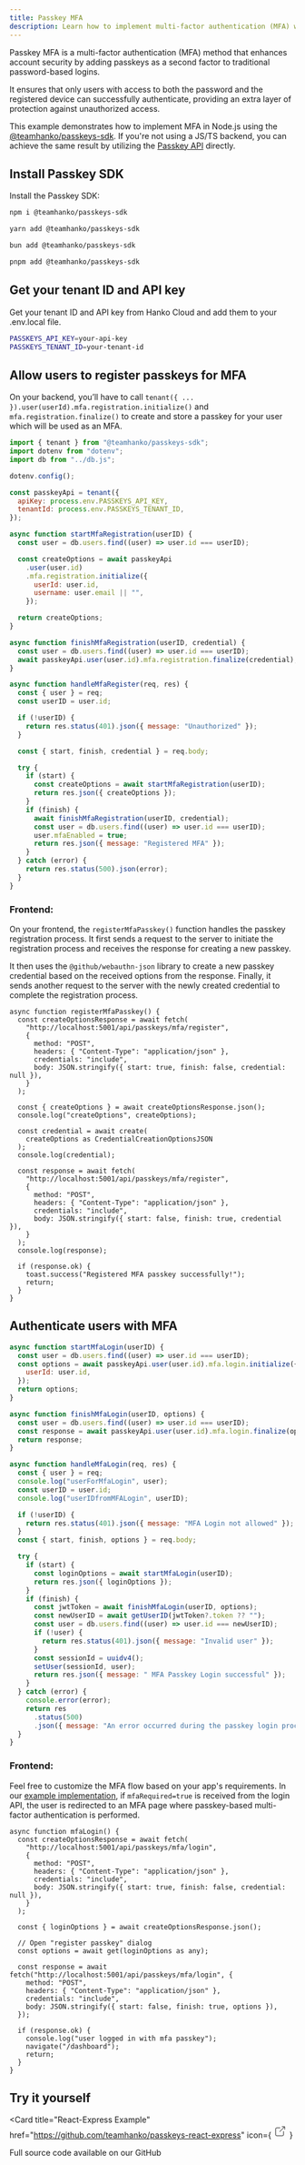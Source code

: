 ```yaml
---
title: Passkey MFA
description: Learn how to implement multi-factor authentication (MFA) with Passkey using Passkey SDK.
---
```


Passkey MFA is a multi-factor authentication (MFA) method that enhances account security by adding passkeys as a second factor to traditional password-based logins. 

It ensures that only users with access to both the password and the registered device can successfully authenticate, providing an extra layer of protection against unauthorized access.

This example demonstrates how to implement MFA in Node.js using the [@teamhanko/passkeys-sdk](https://www.npmjs.com/package/@teamhanko/passkeys-sdk). If you're not using a JS/TS backend, you can achieve the same result by utilizing the [Passkey API](/passkey-api/reference/credentials/start-mfa-login) directly.

## Install Passkey SDK

Install the Passkey SDK:

<CodeGroup> 

```bash npm
npm i @teamhanko/passkeys-sdk
```

```bash yarn
yarn add @teamhanko/passkeys-sdk
```

```bash bun
bun add @teamhanko/passkeys-sdk
```

```bash pnpm
pnpm add @teamhanko/passkeys-sdk
```

</CodeGroup>

## Get your tenant ID and API key

Get your tenant ID and API key from Hanko Cloud and add them to your .env.local file.

```bash .env
PASSKEYS_API_KEY=your-api-key
PASSKEYS_TENANT_ID=your-tenant-id
```

## Allow users to register passkeys for MFA

On your backend, you’ll have to call `tenant({ ... }).user(userId).mfa.registration.initialize()` and `mfa.registration.finalize()` to create and store a passkey for your user which will be used as an MFA.

```js services.js
import { tenant } from "@teamhanko/passkeys-sdk";
import dotenv from "dotenv";
import db from "../db.js";

dotenv.config();

const passkeyApi = tenant({
  apiKey: process.env.PASSKEYS_API_KEY,
  tenantId: process.env.PASSKEYS_TENANT_ID,
});

async function startMfaRegistration(userID) {
  const user = db.users.find((user) => user.id === userID);

  const createOptions = await passkeyApi
    .user(user.id)
    .mfa.registration.initialize({
      userId: user.id,
      username: user.email || "",
    });

  return createOptions;
}

async function finishMfaRegistration(userID, credential) {
  const user = db.users.find((user) => user.id === userID);
  await passkeyApi.user(user.id).mfa.registration.finalize(credential);
}
```

```js controller.js
async function handleMfaRegister(req, res) {
  const { user } = req;
  const userID = user.id;

  if (!userID) {
    return res.status(401).json({ message: "Unauthorized" });
  }

  const { start, finish, credential } = req.body;

  try {
    if (start) {
      const createOptions = await startMfaRegistration(userID);
      return res.json({ createOptions });
    }
    if (finish) {
      await finishMfaRegistration(userID, credential);
      const user = db.users.find((user) => user.id === userID);
      user.mfaEnabled = true;
      return res.json({ message: "Registered MFA" });
    }
  } catch (error) {
    return res.status(500).json(error);
  }
}
```

### Frontend:

On your frontend, the `registerMfaPasskey()` function handles the passkey registration process. It first sends a request to the server to initiate the registration process and receives the response for creating a new passkey. 

It then uses the `@github/webauthn-json` library to create a new passkey credential based on the received options from the response. Finally, it sends another request to the server with the newly created credential to complete the registration process.

```tsx
async function registerMfaPasskey() {
  const createOptionsResponse = await fetch(
    "http://localhost:5001/api/passkeys/mfa/register",
    {
      method: "POST",
      headers: { "Content-Type": "application/json" },
      credentials: "include",
      body: JSON.stringify({ start: true, finish: false, credential: null }),
    }
  );

  const { createOptions } = await createOptionsResponse.json();
  console.log("createOptions", createOptions);

  const credential = await create(
    createOptions as CredentialCreationOptionsJSON
  );
  console.log(credential);

  const response = await fetch(
    "http://localhost:5001/api/passkeys/mfa/register",
    {
      method: "POST",
      headers: { "Content-Type": "application/json" },
      credentials: "include",
      body: JSON.stringify({ start: false, finish: true, credential }),
    }
  );
  console.log(response);

  if (response.ok) {
    toast.success("Registered MFA passkey successfully!");
    return;
  }
}
```

## Authenticate users with MFA

```js services.js
async function startMfaLogin(userID) {
  const user = db.users.find((user) => user.id === userID);
  const options = await passkeyApi.user(user.id).mfa.login.initialize({
    userId: user.id,
  });
  return options;
}

async function finishMfaLogin(userID, options) {
  const user = db.users.find((user) => user.id === userID);
  const response = await passkeyApi.user(user.id).mfa.login.finalize(options);
  return response;
}
```

```js controller.js
async function handleMfaLogin(req, res) {
  const { user } = req;
  console.log("userForMfaLogin", user);
  const userID = user.id;
  console.log("userIDfromMFALogin", userID);

  if (!userID) {
    return res.status(401).json({ message: "MFA Login not allowed" });
  }
  const { start, finish, options } = req.body;

  try {
    if (start) {
      const loginOptions = await startMfaLogin(userID);
      return res.json({ loginOptions });
    }
    if (finish) {
      const jwtToken = await finishMfaLogin(userID, options);
      const newUserID = await getUserID(jwtToken?.token ?? "");
      const user = db.users.find((user) => user.id === newUserID);
      if (!user) {
        return res.status(401).json({ message: "Invalid user" });
      }
      const sessionId = uuidv4();
      setUser(sessionId, user);
      return res.json({ message: " MFA Passkey Login successful" });
    }
  } catch (error) {
    console.error(error);
    return res
      .status(500)
      .json({ message: "An error occurred during the passkey login process." });
  }
}
```

### Frontend:

Feel free to customize the MFA flow based on your app's requirements. In our [example implementation](https://github.com/teamhanko/passkeys-react-express), if `mfaRequired=true` is received from the login API, the user is redirected to an MFA page where passkey-based multi-factor authentication is performed.

```tsx
async function mfaLogin() {
  const createOptionsResponse = await fetch(
    "http://localhost:5001/api/passkeys/mfa/login",
    {
      method: "POST",
      headers: { "Content-Type": "application/json" },
      credentials: "include",
      body: JSON.stringify({ start: true, finish: false, credential: null }),
    }
  );

  const { loginOptions } = await createOptionsResponse.json();

  // Open "register passkey" dialog
  const options = await get(loginOptions as any);

  const response = await fetch("http://localhost:5001/api/passkeys/mfa/login", {
    method: "POST",
    headers: { "Content-Type": "application/json" },
    credentials: "include",
    body: JSON.stringify({ start: false, finish: true, options }),
  });

  if (response.ok) {
    console.log("user logged in with mfa passkey");
    navigate("/dashboard");
    return;
  }
}
```

## Try it yourself

<Card
  title="React-Express Example"
  href="https://github.com/teamhanko/passkeys-react-express"
  icon={
    <svg
      xmlns="http://www.w3.org/2000/svg"
      className="icon icon-tabler icon-tabler-external-link"
      width="24"
      height="24"
      viewBox="0 0 24 24"
      strokeWidth="2"
      stroke="currentColor"
      fill="none"
      strokeLinecap="round"
      strokeLinejoin="round"
    >
      <path stroke="none" d="M0 0h24v24H0z" fill="none"></path>
      <path d="M12 6h-6a2 2 0 0 0 -2 2v10a2 2 0 0 0 2 2h10a2 2 0 0 0 2 -2v-6"></path>
      <path d="M11 13l9 -9"></path>
      <path d="M15 4h5v5"></path>
    </svg>
  }
>
  Full source code available on our GitHub
</Card>

